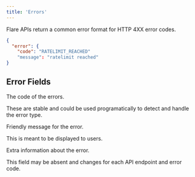 ```yaml
---
title: 'Errors'
---
```


Flare APIs return a common error format for HTTP 4XX error codes.

<ResponseExample>

```json Example Rate Limit Response
{
  "error": {
    "code": "RATELIMIT_REACHED"
    "message": "ratelimit reached"
}
```

</ResponseExample>

## Error Fields

<ResponseField name="code" type="string">
  The code of the errors.
  
  These are stable and could be used programatically to detect and handle the error type.
</ResponseField>

<ResponseField name="message" type="string">
  Friendly message for the error.
  
  This is meant to be displayed to users.
</ResponseField>

<ResponseField name="data" type="object">
  Extra information about the error.
  
  This field may be absent and changes for each API endpoint and error code.
</ResponseField>
